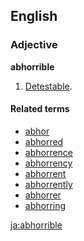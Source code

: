 ==English==

===Adjective===
'''abhorrible'''

# {{rare}} [[detestable|Detestable]].

====Related terms====
*[[abhor]]
*[[abhorred]]
*[[abhorrence]]
*[[abhorrency]]
*[[abhorrent]]
*[[abhorrently]]
*[[abhorrer]]
*[[abhorring]]

[[ja:abhorrible]]
